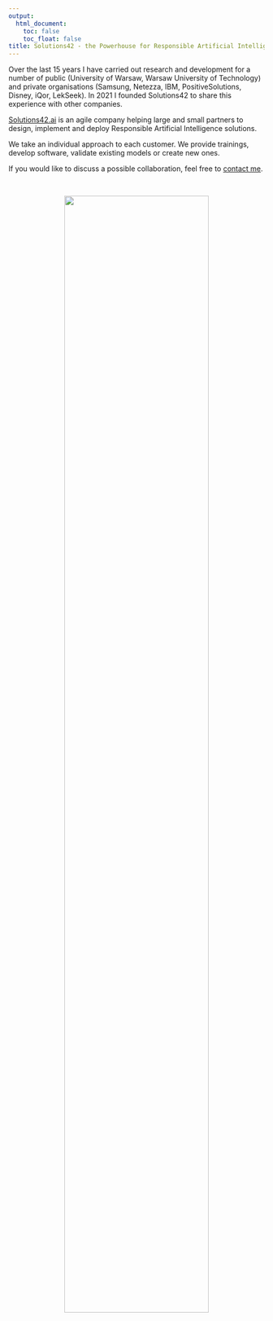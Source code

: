 ```yaml
---
output:
  html_document: 
    toc: false
    toc_float: false
title: Solutions42 - the Powerhouse for Responsible Artificial Intelligence
---
```


<link rel="stylesheet" href="styles.css" type="text/css">

Over the last 15 years I have carried out research and development for a number of public (University of Warsaw, Warsaw University of Technology) and private organisations (Samsung, Netezza, IBM, PositiveSolutions, Disney, iQor, LekSeek). 
In 2021 I founded Solutions42 to share this experience with other companies.

[Solutions42.ai](http://Solutions42.ai) is an agile company helping large and small partners to design, implement and deploy Responsible Artificial Intelligence solutions.

We take an individual approach to each customer. We provide trainings, develop software, validate existing models or create new ones.

If you would like to discuss a possible collaboration, feel free to [contact me](https://pbiecek.github.io/contact.html).

<br/>

<center><img src="images/solutions.png" width="75%"></center>



